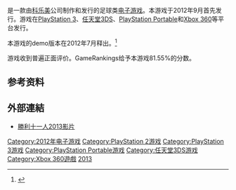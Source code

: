 {{NoteTA
| G1 = Games
}}

{{vgname|世界足球 实况胜利十一人2013|ja=ワールドサッカー ウイニングイレブン 2013|en=Pro Evolution Soccer 2013|diff=yes}}是一款由[[科乐美|科乐美]]公司制作和发行的足球类[[电子游戏|电子游戏]]。本游戏于2012年9月首先发行。游戏在[[PlayStation_3|PlayStation 3]]、[[任天堂3DS|任天堂3DS]]、[[PlayStation_Portable|PlayStation Portable]]和[[Xbox_360|Xbox 360]]等平台发行。

本游戏的demo版本在2012年7月释出。<ref name="Release dates">{{cite web |url=https://www.konami-pes2013.com/en/2012/09/dlc-and-pc-demo-information/ |accessdate=September 22, 2012 |deadurl=yes |archiveurl=https://web.archive.org/web/20120924142146/https://www.konami-pes2013.com/en/2012/09/dlc-and-pc-demo-information/ |archivedate=2012-09-24 |title=存档副本 }}</ref>

游戏收到普遍正面评价。GameRankings给予本游戏81.55%的分数。

== 参考资料 ==
{{Reflist}}

== 外部連結 ==
*[https://www.youtube.com/watch?v=ikXzWDibGHA 勝利十一人2013影片]

{{胜利十一人系列}}

{{DEFAULTSORT:World Soccer Jikkyou Winning Eleven 2013}}
[[Category:2012年电子游戏|Category:2012年电子游戏]]
[[Category:PlayStation_2游戏|Category:PlayStation 2游戏]]
[[Category:PlayStation_3游戏|Category:PlayStation 3游戏]]
[[Category:PlayStation_Portable游戏|Category:PlayStation Portable游戏]]
[[Category:任天堂3DS游戏|Category:任天堂3DS游戏]]
[[Category:Xbox_360遊戲|Category:Xbox 360遊戲]]
[[Category:胜利十一人系列|2013]]

{{sports-videogame-stub}}
{{konami-stub}}